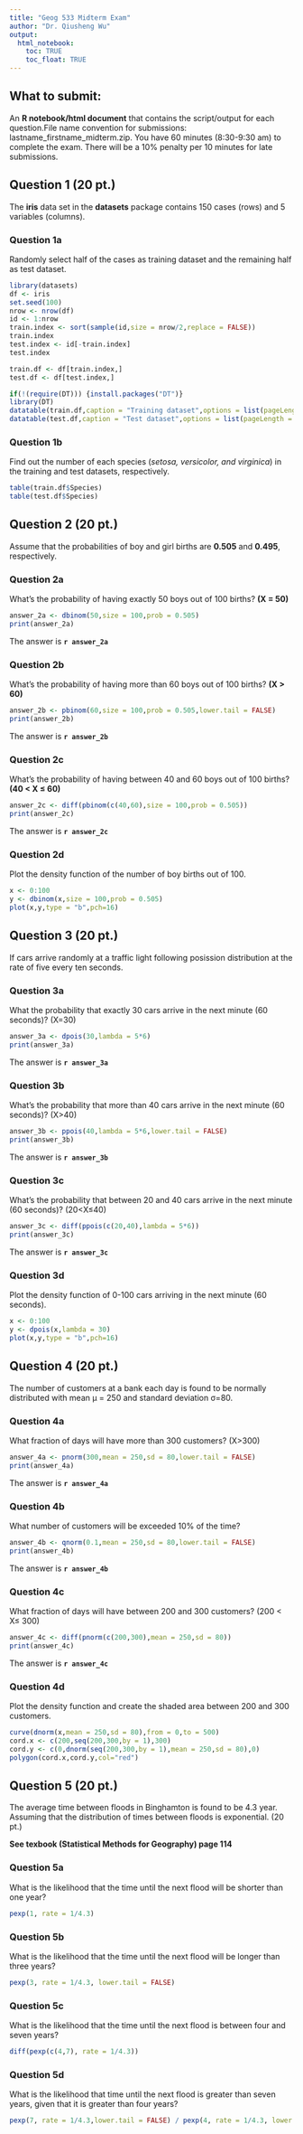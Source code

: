 ```yaml
---
title: "Geog 533 Midterm Exam"
author: "Dr. Qiusheng Wu"
output: 
  html_notebook:
    toc: TRUE
    toc_float: TRUE
---
```


## What to submit:
An **R notebook/html document** that contains the script/output for each question.File name convention for submissions: lastname_firstname_midterm.zip. You have 60 minutes (8:30-9:30 am) to complete the exam. There will be a 10% penalty per 10 minutes for late submissions.  

## Question 1 (20 pt.)
The **iris** data set in the **datasets** package contains 150 cases (rows) and 5 variables (columns). 

### Question 1a
Randomly select half of the cases as training dataset and the remaining half as test dataset. 

```r
library(datasets)
df <- iris
set.seed(100)
nrow <- nrow(df)
id <- 1:nrow
train.index <- sort(sample(id,size = nrow/2,replace = FALSE))
train.index
test.index <- id[-train.index]
test.index

train.df <- df[train.index,]
test.df <- df[test.index,]

if(!(require(DT))) {install.packages("DT")}
library(DT)
datatable(train.df,caption = "Training dataset",options = list(pageLength = 5))
datatable(test.df,caption = "Test dataset",options = list(pageLength = 5))
```

### Question 1b
Find out the number of each species (*setosa, versicolor, and virginica*) in the training and test datasets, respectively. 

```r
table(train.df$Species)
table(test.df$Species)
```

## Question 2 (20 pt.)
Assume that the probabilities of boy and girl births are **0.505** and **0.495**, respectively. 

### Question 2a
What’s the probability of having exactly 50 boys out of 100 births? **(X = 50)**
```r
answer_2a <- dbinom(50,size = 100,prob = 0.505)
print(answer_2a)
```
The answer is **`r answer_2a`**

### Question 2b
What’s the probability of having more than 60 boys out of 100 births? **(X > 60)**

```r
answer_2b <- pbinom(60,size = 100,prob = 0.505,lower.tail = FALSE)
print(answer_2b)
```

The answer is **`r answer_2b`**

### Question 2c
What’s the probability of having between 40 and 60 boys out of 100 births? **(40 < X ≤ 60)**

```r
answer_2c <- diff(pbinom(c(40,60),size = 100,prob = 0.505))
print(answer_2c)
```
The answer is **`r answer_2c`**

### Question 2d
Plot the density function of the number of boy births out of 100. 

```r
x <- 0:100
y <- dbinom(x,size = 100,prob = 0.505)
plot(x,y,type = "b",pch=16)
```



## Question 3 (20 pt.)
If cars arrive randomly at a traffic light following posission distribution at the rate of five every ten seconds. 

### Question 3a
What the probability that exactly 30 cars arrive in the next minute (60 seconds)? (X=30)
```r
answer_3a <- dpois(30,lambda = 5*6)
print(answer_3a)
```
The answer is **`r answer_3a`**

### Question 3b
What’s the probability that more than 40 cars arrive in the next minute (60 seconds)? (X>40)
```r
answer_3b <- ppois(40,lambda = 5*6,lower.tail = FALSE)
print(answer_3b)
```
The answer is **`r answer_3b`**

### Question 3c
What’s the probability that between 20 and 40 cars arrive in the next minute (60 seconds)? (20<X≤40)
```r
answer_3c <- diff(ppois(c(20,40),lambda = 5*6))
print(answer_3c)
```
The answer is **`r answer_3c`**

### Question 3d
Plot the density function of 0-100 cars arriving in the next minute (60 seconds).

```r
x <- 0:100
y <- dpois(x,lambda = 30)
plot(x,y,type = "b",pch=16)
```



## Question 4 (20 pt.)
The number of customers at a bank each day is found to be normally distributed with mean µ = 250 and standard deviation σ=80. 

### Question 4a

What fraction of days will have more than 300 customers? (X>300)
```r
answer_4a <- pnorm(300,mean = 250,sd = 80,lower.tail = FALSE)
print(answer_4a)
```
The answer is **`r answer_4a`**

### Question 4b

What number of customers will be exceeded 10% of the time?

```r
answer_4b <- qnorm(0.1,mean = 250,sd = 80,lower.tail = FALSE)
print(answer_4b)
```
The answer is **`r answer_4b`**

### Question 4c
What fraction of days will have between 200 and 300 customers? (200 < X≤ 300)
```r
answer_4c <- diff(pnorm(c(200,300),mean = 250,sd = 80))
print(answer_4c)
```
The answer is **`r answer_4c`**

### Question 4d
Plot the density function and create the shaded area between 200 and 300 customers.
```r
curve(dnorm(x,mean = 250,sd = 80),from = 0,to = 500)
cord.x <- c(200,seq(200,300,by = 1),300)
cord.y <- c(0,dnorm(seq(200,300,by = 1),mean = 250,sd = 80),0)
polygon(cord.x,cord.y,col="red")

```


## Question 5 (20 pt.)
The average time between floods in Binghamton is found to be 4.3 year. Assuming that the distribution of times between floods is exponential. (20 pt.)

**See texbook (Statistical Methods for Geography) page 114**

### Question 5a
What is the likelihood that the time until the next flood will be shorter than one year?
```r
pexp(1, rate = 1/4.3)
```


### Question 5b
What is the likelihood that the time until the next flood will be longer than three years? 
```r
pexp(3, rate = 1/4.3, lower.tail = FALSE)
```


### Question 5c
What is the likelihood that the time until the next flood is between four and seven years?
```r
diff(pexp(c(4,7), rate = 1/4.3))
```


### Question 5d
What is the likelihood that time until the next flood is greater than seven years, given that it is greater than four years? 
```r
pexp(7, rate = 1/4.3,lower.tail = FALSE) / pexp(4, rate = 1/4.3, lower.tail = FALSE)
```
